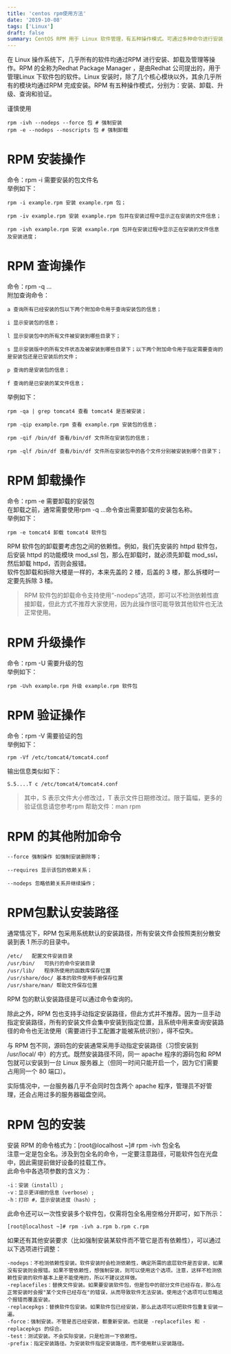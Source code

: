 ```yaml
---
title: 'centos rpm使用方法'
date: '2019-10-08'
tags: ['Linux']
draft: false
summary: CentOS RPM 用于 Linux 软件管理，有五种操作模式。可通过多种命令进行安装（如 rpm -i）、查询（如 rpm -q）、卸载（如 rpm -e）、升级（如 rpm -U）和验证（如 rpm -V）。默认安装路径及其他命令也有介绍。 
---
```


在 Linux 操作系统下，几乎所有的软件均通过RPM 进行安装、卸载及管理等操作。RPM 的全称为Redhat Package Manager ，是由Redhat 公司提出的，用于管理Linux 下软件包的软件。Linux 安装时，除了几个核心模块以外，其余几乎所有的模块均通过RPM 完成安装。RPM 有五种操作模式，分别为：安装、卸载、升级、查询和验证。

谨慎使用
```
rpm -ivh --nodeps --force 包 # 强制安装
rpm -e --nodeps --noscripts 包 # 强制卸载
```

# RPM 安装操作
命令：rpm -i 需要安装的包文件名  
举例如下：
```
rpm -i example.rpm 安装 example.rpm 包；

rpm -iv example.rpm 安装 example.rpm 包并在安装过程中显示正在安装的文件信息；

rpm -ivh example.rpm 安装 example.rpm 包并在安装过程中显示正在安装的文件信息及安装进度；
```

# RPM 查询操作
命令：rpm -q …  
附加查询命令：
```
a 查询所有已经安装的包以下两个附加命令用于查询安装包的信息；

i 显示安装包的信息；

l 显示安装包中的所有文件被安装到哪些目录下；

s 显示安装版中的所有文件状态及被安装到哪些目录下；以下两个附加命令用于指定需要查询的是安装包还是已安装后的文件；

p 查询的是安装包的信息；

f 查询的是已安装的某文件信息；
```
举例如下：  
```
rpm -qa | grep tomcat4 查看 tomcat4 是否被安装；

rpm -qip example.rpm 查看 example.rpm 安装包的信息；

rpm -qif /bin/df 查看/bin/df 文件所在安装包的信息；

rpm -qlf /bin/df 查看/bin/df 文件所在安装包中的各个文件分别被安装到哪个目录下；
```
# RPM 卸载操作
命令：rpm -e 需要卸载的安装包  
在卸载之前，通常需要使用rpm -q …命令查出需要卸载的安装包名称。  
举例如下：
```
rpm -e tomcat4 卸载 tomcat4 软件包
```
RPM 软件包的卸载要考虑包之间的依赖性。例如，我们先安装的 httpd 软件包，后安装 httpd 的功能模块 mod_ssl 包，那么在卸载时，就必须先卸载 mod_ssl，然后卸载 httpd，否则会报错。  
软件包卸载和拆除大楼是一样的，本来先盖的 2 楼，后盖的 3 楼，那么拆楼时一定要先拆除 3 楼。  
> RPM 软件包的卸载命令支持使用“-nodeps”选项，即可以不检测依赖性直接卸载，但此方式不推荐大家使用，因为此操作很可能导致其他软件也无法正常使用。

# RPM 升级操作
命令：rpm -U 需要升级的包  
举例如下：  
```
rpm -Uvh example.rpm 升级 example.rpm 软件包
```

# RPM 验证操作
命令：rpm -V 需要验证的包  
举例如下：  
```
rpm -Vf /etc/tomcat4/tomcat4.conf
```
输出信息类似如下：  
```
S.5....T c /etc/tomcat4/tomcat4.conf
```
> 其中，S 表示文件大小修改过，T 表示文件日期修改过。限于篇幅，更多的验证信息请您参考rpm 帮助文件：man rpm

# RPM 的其他附加命令
```
--force 强制操作 如强制安装删除等；

--requires 显示该包的依赖关系；

--nodeps 忽略依赖关系并继续操作；
```

# RPM包默认安装路径
通常情况下，RPM 包采用系统默认的安装路径，所有安装文件会按照类别分散安装到表 1 所示的目录中。
```
/etc/	配置文件安装目录
/usr/bin/	可执行的命令安装目录
/usr/lib/	程序所使用的函数库保存位置
/usr/share/doc/	基本的软件使用手册保存位置
/usr/share/man/	帮助文件保存位置
```

RPM 包的默认安装路径是可以通过命令查询的。  

除此之外，RPM 包也支持手动指定安装路径，但此方式并不推荐。因为一旦手动指定安装路径，所有的安装文件会集中安装到指定位置，且系统中用来查询安装路径的命令也无法使用（需要进行手工配置才能被系统识别），得不偿失。  

与 RPM 包不同，源码包的安装通常采用手动指定安装路径（习惯安装到 /usr/local/ 中）的方式。既然安装路径不同，同一 apache 程序的源码包和 RPM 包就可以安装到一台 Linux 服务器上（但同一时间只能开启一个，因为它们需要占用同一个 80 端口）。  

实际情况中，一台服务器几乎不会同时包含两个 apache 程序，管理员不好管理，还会占用过多的服务器磁盘空间。  

# RPM 包的安装
安装 RPM 的命令格式为：[root@localhost ~]# rpm -ivh 包全名  
注意一定是包全名。涉及到包全名的命令，一定要注意路径，可能软件包在光盘中，因此需提前做好设备的挂载工作。  
此命令中各选项参数的含义为：
```
-i：安装（install）;
-v：显示更详细的信息（verbose）;
-h：打印 #，显示安装进度（hash）;
```

此命令还可以一次性安装多个软件包，仅需将包全名用空格分开即可，如下所示：
```
[root@localhost ~]# rpm -ivh a.rpm b.rpm c.rpm
```

如果还有其他安装要求（比如强制安装某软件而不管它是否有依赖性），可以通过以下选项进行调整：  
```
-nodeps：不检测依赖性安装。软件安装时会检测依赖性，确定所需的底层软件是否安装，如果没有安装则会报错。如果不管依赖性，想强制安装，则可以使用这个选项。注意，这样不检测依赖性安装的软件基本上是不能使用的，所以不建议这样做。
-replacefiles：替换文件安装。如果要安装软件包，但是包中的部分文件已经存在，那么在正常安装时会报"某个文件已经存在"的错误，从而导致软件无法安装。使用这个选项可以忽略这个报错而覆盖安装。
-replacepkgs：替换软件包安装。如果软件包已经安装，那么此选项可以把软件包重复安装一遍。
-force：强制安装。不管是否已经安装，都重新安装。也就是 -replacefiles 和 -replacepkgs 的综合。
-test：测试安装。不会实际安装，只是检测一下依赖性。
-prefix：指定安装路径。为安装软件指定安装路径，而不使用默认安装路径。
```
